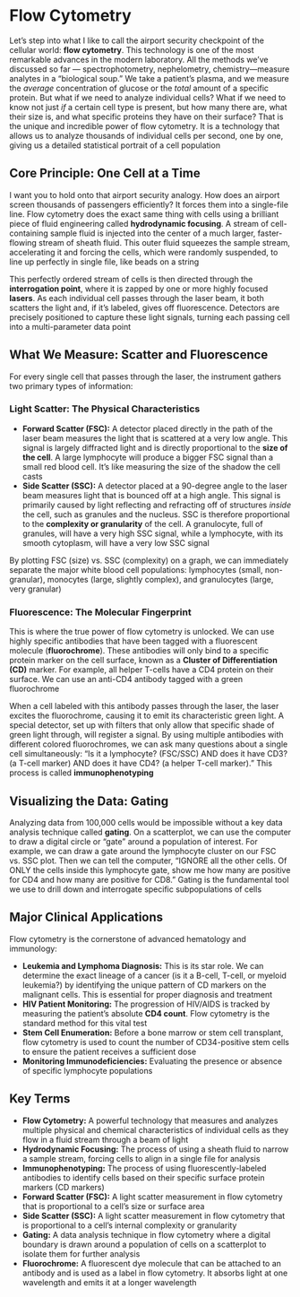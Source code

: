 # Flow Cytometry {-}

Let's step into what I like to call the airport security checkpoint of the cellular world: **flow cytometry**. This technology is one of the most remarkable advances in the modern laboratory. All the methods we've discussed so far — spectrophotometry, nephelometry, chemistry—measure analytes in a "biological soup." We take a patient's plasma, and we measure the *average* concentration of glucose or the *total* amount of a specific protein. But what if we need to analyze individual cells? What if we need to know not just *if* a certain cell type is present, but how many there are, what their size is, and what specific proteins they have on their surface? That is the unique and incredible power of flow cytometry. It is a technology that allows us to analyze thousands of individual cells per second, one by one, giving us a detailed statistical portrait of a cell population

## **Core Principle: One Cell at a Time** {-}

I want you to hold onto that airport security analogy. How does an airport screen thousands of passengers efficiently? It forces them into a single-file line. Flow cytometry does the exact same thing with cells using a brilliant piece of fluid engineering called **hydrodynamic focusing**. A stream of cell-containing sample fluid is injected into the center of a much larger, faster-flowing stream of sheath fluid. This outer fluid squeezes the sample stream, accelerating it and forcing the cells, which were randomly suspended, to line up perfectly in single file, like beads on a string

This perfectly ordered stream of cells is then directed through the **interrogation point**, where it is zapped by one or more highly focused **lasers**. As each individual cell passes through the laser beam, it both scatters the light and, if it's labeled, gives off fluorescence. Detectors are precisely positioned to capture these light signals, turning each passing cell into a multi-parameter data point

## **What We Measure: Scatter and Fluorescence** {-}

For every single cell that passes through the laser, the instrument gathers two primary types of information:

### **Light Scatter: The Physical Characteristics** {-}

*   **Forward Scatter (FSC):** A detector placed directly in the path of the laser beam measures the light that is scattered at a very low angle. This signal is largely diffracted light and is directly proportional to the **size of the cell**. A large lymphocyte will produce a bigger FSC signal than a small red blood cell. It's like measuring the size of the shadow the cell casts
*   **Side Scatter (SSC):** A detector placed at a 90-degree angle to the laser beam measures light that is bounced off at a high angle. This signal is primarily caused by light reflecting and refracting off of structures *inside* the cell, such as granules and the nucleus. SSC is therefore proportional to the **complexity or granularity** of the cell. A granulocyte, full of granules, will have a very high SSC signal, while a lymphocyte, with its smooth cytoplasm, will have a very low SSC signal

By plotting FSC (size) vs. SSC (complexity) on a graph, we can immediately separate the major white blood cell populations: lymphocytes (small, non-granular), monocytes (large, slightly complex), and granulocytes (large, very granular)

### **Fluorescence: The Molecular Fingerprint** {-}

This is where the true power of flow cytometry is unlocked. We can use highly specific antibodies that have been tagged with a fluorescent molecule (**fluorochrome**). These antibodies will only bind to a specific protein marker on the cell surface, known as a **Cluster of Differentiation (CD)** marker. For example, all helper T-cells have a CD4 protein on their surface. We can use an anti-CD4 antibody tagged with a green fluorochrome

When a cell labeled with this antibody passes through the laser, the laser excites the fluorochrome, causing it to emit its characteristic green light. A special detector, set up with filters that only allow that specific shade of green light through, will register a signal. By using multiple antibodies with different colored fluorochromes, we can ask many questions about a single cell simultaneously: "Is it a lymphocyte? (FSC/SSC) AND does it have CD3? (a T-cell marker) AND does it have CD4? (a helper T-cell marker)." This process is called **immunophenotyping**

## **Visualizing the Data: Gating** {-}

Analyzing data from 100,000 cells would be impossible without a key data analysis technique called **gating**. On a scatterplot, we can use the computer to draw a digital circle or "gate" around a population of interest. For example, we can draw a gate around the lymphocyte cluster on our FSC vs. SSC plot. Then we can tell the computer, "IGNORE all the other cells. Of ONLY the cells inside this lymphocyte gate, show me how many are positive for CD4 and how many are positive for CD8." Gating is the fundamental tool we use to drill down and interrogate specific subpopulations of cells

## **Major Clinical Applications** {-}

Flow cytometry is the cornerstone of advanced hematology and immunology:

*   **Leukemia and Lymphoma Diagnosis:** This is its star role. We can determine the exact lineage of a cancer (is it a B-cell, T-cell, or myeloid leukemia?) by identifying the unique pattern of CD markers on the malignant cells. This is essential for proper diagnosis and treatment
*   **HIV Patient Monitoring:** The progression of HIV/AIDS is tracked by measuring the patient's absolute **CD4 count**. Flow cytometry is the standard method for this vital test
*   **Stem Cell Enumeration:** Before a bone marrow or stem cell transplant, flow cytometry is used to count the number of CD34-positive stem cells to ensure the patient receives a sufficient dose
*   **Monitoring Immunodeficiencies:** Evaluating the presence or absence of specific lymphocyte populations

## **Key Terms** {-}

*   **Flow Cytometry:** A powerful technology that measures and analyzes multiple physical and chemical characteristics of individual cells as they flow in a fluid stream through a beam of light
*   **Hydrodynamic Focusing:** The process of using a sheath fluid to narrow a sample stream, forcing cells to align in a single file for analysis
*   **Immunophenotyping:** The process of using fluorescently-labeled antibodies to identify cells based on their specific surface protein markers (CD markers)
*   **Forward Scatter (FSC):** A light scatter measurement in flow cytometry that is proportional to a cell's size or surface area
*   **Side Scatter (SSC):** A light scatter measurement in flow cytometry that is proportional to a cell's internal complexity or granularity
*   **Gating:** A data analysis technique in flow cytometry where a digital boundary is drawn around a population of cells on a scatterplot to isolate them for further analysis
*   **Fluorochrome:** A fluorescent dye molecule that can be attached to an antibody and is used as a label in flow cytometry. It absorbs light at one wavelength and emits it at a longer wavelength
